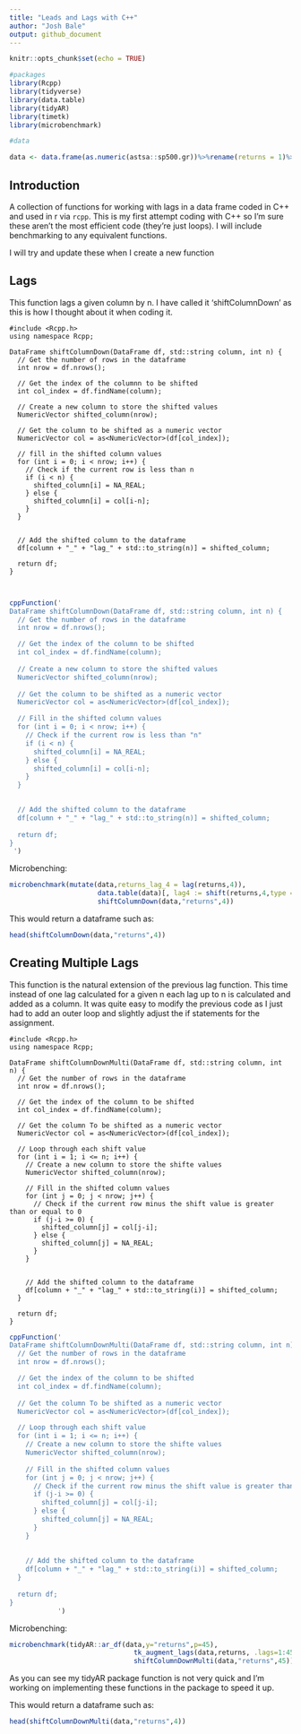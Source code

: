 ```yaml
---
title: "Leads and Lags with C++"
author: "Josh Bale"
output: github_document
---
```


```r
knitr::opts_chunk$set(echo = TRUE)

#packages
library(Rcpp)
library(tidyverse)
library(data.table)
library(tidyAR)
library(timetk)
library(microbenchmark)

#data

data <- data.frame(as.numeric(astsa::sp500.gr))%>%rename(returns = 1)%>%mutate(double = returns*2, triple = returns*3)

```

## Introduction

A collection of functions for working with lags in a data frame coded in C++ and used in r via `rcpp`. This is my first attempt coding with C++ so I'm sure these aren't the most efficient code  (they're just loops). I will include benchmarking to any equivalent functions.

I will try and update these when I create a new function

## Lags

This function lags a given column by n. I have called it 'shiftColumnDown' as this is how I thought about it when coding it.

```Rcpp
#include <Rcpp.h>
using namespace Rcpp;

DataFrame shiftColumnDown(DataFrame df, std::string column, int n) {
  // Get the number of rows in the dataframe
  int nrow = df.nrows();

  // Get the index of the columnn to be shifted
  int col_index = df.findName(column);
  
  // Create a new column to store the shifted values
  NumericVector shifted_column(nrow);
  
  // Get the column to be shifted as a numeric vector
  NumericVector col = as<NumericVector>(df[col_index]);

  // fill in the shifted column values
  for (int i = 0; i < nrow; i++) {
    // Check if the current row is less than n
    if (i < n) {
      shifted_column[i] = NA_REAL;
    } else {
      shifted_column[i] = col[i-n];
    }
  }

  
  // Add the shifted column to the dataframe
  df[column + "_" + "lag_" + std::to_string(n)] = shifted_column;
  
  return df;
}



```


```r

cppFunction('
DataFrame shiftColumnDown(DataFrame df, std::string column, int n) {
  // Get the number of rows in the dataframe
  int nrow = df.nrows();

  // Get the index of the column to be shifted
  int col_index = df.findName(column);
  
  // Create a new column to store the shifted values
  NumericVector shifted_column(nrow);
  
  // Get the column to be shifted as a numeric vector
  NumericVector col = as<NumericVector>(df[col_index]);

  // Fill in the shifted column values
  for (int i = 0; i < nrow; i++) {
    // Check if the current row is less than "n"
    if (i < n) {
      shifted_column[i] = NA_REAL;
    } else {
      shifted_column[i] = col[i-n];
    }
  }

  
  // Add the shifted column to the dataframe
  df[column + "_" + "lag_" + std::to_string(n)] = shifted_column;
  
  return df;
}
 ')


```

Microbenching:

```r
microbenchmark(mutate(data,returns_lag_4 = lag(returns,4)),
                      data.table(data)[, lag4 := shift(returns,4,type = "lag")],
                      shiftColumnDown(data,"returns",4))
```

This would return a dataframe such as:

```r
head(shiftColumnDown(data,"returns",4))
```

## Creating Multiple Lags

This function is the natural extension of the previous lag function. This time instead of one lag calculated for a given n each lag up to n is calculated and added as a column. It was quite easy to modify the previous code as I just had to add an outer loop and slightly adjust the if statements for the assignment.

```Rcpp
#include <Rcpp.h>
using namespace Rcpp;

DataFrame shiftColumnDownMulti(DataFrame df, std::string column, int n) {
  // Get the number of rows in the dataframe
  int nrow = df.nrows();

  // Get the index of the column to be shifted
  int col_index = df.findName(column);
  
  // Get the column To be shifted as a numeric vector
  NumericVector col = as<NumericVector>(df[col_index]);

  // Loop through each shift value
  for (int i = 1; i <= n; i++) {
    // Create a new column to store the shifte values
    NumericVector shifted_column(nrow);
    
    // Fill in the shifted column values
    for (int j = 0; j < nrow; j++) {
      // Check if the current row minus the shift value is greater than or equal to 0
      if (j-i >= 0) {
        shifted_column[j] = col[j-i];
      } else {
        shifted_column[j] = NA_REAL;
      }
    }
    
    
    // Add the shifted column to the dataframe
    df[column + "_" + "lag_" + std::to_string(i)] = shifted_column;
  }
  
  return df;
}
```

```r
cppFunction('
DataFrame shiftColumnDownMulti(DataFrame df, std::string column, int n) {
  // Get the number of rows in the dataframe
  int nrow = df.nrows();

  // Get the index of the column to be shifted
  int col_index = df.findName(column);
  
  // Get the column To be shifted as a numeric vector
  NumericVector col = as<NumericVector>(df[col_index]);

  // Loop through each shift value
  for (int i = 1; i <= n; i++) {
    // Create a new column to store the shifte values
    NumericVector shifted_column(nrow);
    
    // Fill in the shifted column values
    for (int j = 0; j < nrow; j++) {
      // Check if the current row minus the shift value is greater than or equal to 0
      if (j-i >= 0) {
        shifted_column[j] = col[j-i];
      } else {
        shifted_column[j] = NA_REAL;
      }
    }
    
    
    // Add the shifted column to the dataframe
    df[column + "_" + "lag_" + std::to_string(i)] = shifted_column;
  }
  
  return df;
}
            ')
```

Microbenching:

```r
microbenchmark(tidyAR::ar_df(data,y="returns",p=45),
                               tk_augment_lags(data,returns, .lags=1:45),
                               shiftColumnDownMulti(data,"returns",45))
```

As you can see my tidyAR package function is not very quick and I'm working on implementing these functions in the package to speed it up.

This would return a dataframe such as:

```r
head(shiftColumnDownMulti(data,"returns",4))
```

